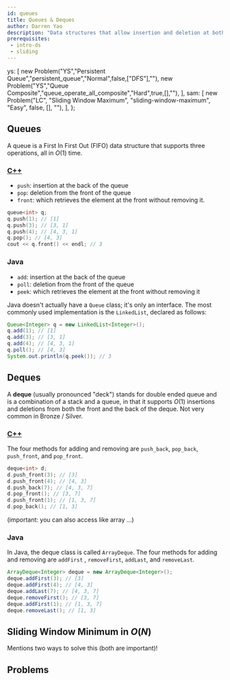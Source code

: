```yaml
---
id: queues
title: Queues & Deques
author: Darren Yao
description: "Data structures that allow insertion and deletion at both ends."
prerequisites:
 - intro-ds
 - sliding
---
```



  ys: [
    new Problem("YS","Persistent Queue","persistent_queue","Normal",false,["DFS"],""),
    new Problem("YS","Queue Composite","queue_operate_all_composite","Hard",true,[],""),
  ],
  sam: [
    new Problem("LC", "Sliding Window Maximum", "sliding-window-maximum", "Easy", false, [], ""),
  ],
};

<Resources>
  <Resource source="CPH" title="4.5 - Queues, Deques"></Resource>
  <Resource source="PAPS" title="3.2, 6.3 - Queues"></Resource>
</Resources>

## Queues

A queue is a First In First Out (FIFO) data structure that supports three operations, all in $O(1)$ time. 

<LanguageSection>

<CPPSection>

### [C++](http://www.cplusplus.com/reference/queue/queue/)

 - `push`: insertion at the back of the queue
 - `pop`: deletion from the front of the queue 
 - `front`: which retrieves the element at the front without removing it.

```cpp
queue<int> q;
q.push(1); // [1]
q.push(3); // [3, 1]
q.push(4); // [4, 3, 1]
q.pop(); // [4, 3]
cout << q.front() << endl; // 3
```

</CPPSection>

<JavaSection>

### Java

 - `add`: insertion at the back of the queue
 - `poll`: deletion from the front of the queue
 - `peek`: which retrieves the element at the front without removing it

Java doesn't actually have a `Queue` class; it's only an interface. The most commonly used implementation is the `LinkedList`, declared as follows:

```java
Queue<Integer> q = new LinkedList<Integer>();
q.add(1); // [1]
q.add(3); // [3, 1]
q.add(4); // [4, 3, 1]
q.poll(); // [4, 3]
System.out.println(q.peek()); // 3
```

</JavaSection>

</LanguageSection>

## Deques

A **deque** (usually pronounced "deck") stands for double ended queue and is a combination of a stack and a queue, in that it supports $O(1)$ insertions and deletions from both the front and the back of the deque. Not very common in Bronze / Silver.

<LanguageSection>

<CPPSection>

### [C++](http://www.cplusplus.com/reference/deque/deque/)

The four methods for adding and removing are `push_back`, `pop_back`, `push_front`, and `pop_front`. 

```cpp
deque<int> d;
d.push_front(3); // [3]
d.push_front(4); // [4, 3]
d.push_back(7); // [4, 3, 7]
d.pop_front(); // [3, 7]
d.push_front(1); // [1, 3, 7]
d.pop_back(); // [1, 3]
```

(important: you can also access like array ...)

</CPPSection>

<JavaSection>

### Java

In Java, the deque class is called `ArrayDeque`. The four methods for adding and removing are `addFirst` , `removeFirst`, `addLast`, and `removeLast`.

```java
ArrayDeque<Integer> deque = new ArrayDeque<Integer>();
deque.addFirst(3); // [3]
deque.addFirst(4); // [4, 3]
deque.addLast(7); // [4, 3, 7]
deque.removeFirst(); // [3, 7]
deque.addFirst(1); // [1, 3, 7]
deque.removeLast(); // [1, 3]
```

</JavaSection>

</LanguageSection>

## Sliding Window Minimum in $O(N)$

<Problems problems={problems.sam} />

<Resources>
  <Resource source="CPH" title="8.3 - Sliding Window Minimum"></Resource>
  <Resource source="cp-algo" title="Minimum stack / Minimum queue" url="data_structures/stack_queue_modification.html" starred>Mentions two ways to solve this (both are important)!</Resource>
</Resources>

## Problems

<Problems problems={problems.ys} />